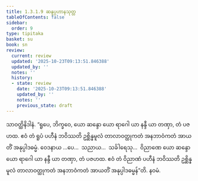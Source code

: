 ```yaml
---
title: 1.3.1.9 ဆန္ဒပ္ပဟာနသုတ္တ
tableOfContents: false
sidebar:
  order: 9
type: tipitaka
basket: su
book: sn
review:
  current: review
  updated: '2025-10-23T09:13:51.846388'
  updated_by: ''
  notes: ''
  history:
  - state: review
    date: '2025-10-23T09:13:51.846388'
    updated_by: ''
    notes: ''
    previous_state: draft
---
```



<ReviewStatus review={frontmatter.review} showDetails={true} />

<HypothesisAnnotation frontmatter={frontmatter} />

<DynamicBreadcrumb />

<Division number="111" book="sn" e="ch" v="18" p="296">

<Paragraph number="674" book="sn">
သာဝတ္ထိနိဒါနံ. “ရူပေ, ဘိက္ခဝေ, ယော ဆန္ဒော ယော ရာဂေါ ယာ နန္ဒီ ယာ တဏှာ, တံ ပဇဟထ. ဧဝံ တံ ရူပံ ပဟီနံ ဘဝိဿတိ ဥစ္ဆိန္နမူလံ တာလာဝတ္ထုကတံ အနဘာဝံကတံ အာယတိံ အနုပ္ပါဒဓမ္မံ. ဝေဒနာယ …ပေ…  သညာယ…  သင်္ခါရေသု…  ဝိညာဏေ ယော ဆန္ဒော ယော ရာဂေါ ယာ နန္ဒီ ယာ တဏှာ, တံ ပဇဟထ. ဧဝံ တံ ဝိညာဏံ ပဟီနံ ဘဝိဿတိ ဥစ္ဆိန္နမူလံ တာလာဝတ္ထုကတံ အနဘာဝံကတံ အာယတိံ အနုပ္ပါဒဓမ္မန်”တိ.

</Paragraph>
</Division>

<Paragraph number="675" type="center" book="sn">
နဝမံ.
</Paragraph>